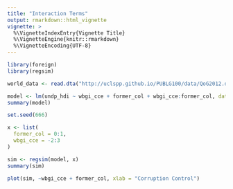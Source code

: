 ```yaml
---
title: "Interaction Terms"
output: rmarkdown::html_vignette
vignette: >
  %\VignetteIndexEntry{Vignette Title}
  %\VignetteEngine{knitr::rmarkdown}
  %\VignetteEncoding{UTF-8}
---
```


```r
library(foreign)
library(regsim)

world_data <- read.dta("http://uclspp.github.io/PUBLG100/data/QoG2012.dta")
```

```r
model <- lm(undp_hdi ~ wbgi_cce + former_col + wbgi_cce:former_col, data = world_data)
summary(model)
```

```r
set.seed(666)
```

```r
x <- list(
  former_col = 0:1,
  wbgi_cce = -2:3
)

sim <- regsim(model, x)
summary(sim)
```

```r
plot(sim, ~wbgi_cce + former_col, xlab = "Corruption Control")
```

